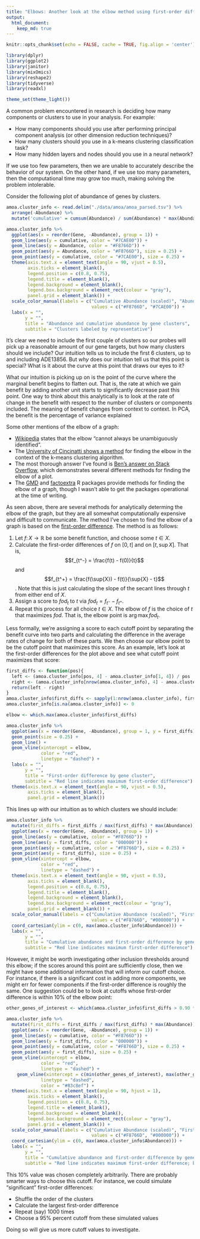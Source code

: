```yaml
---
title: "Elbows: Another look at the elbow method using first-order differences"
output:  
  html_document:  
    keep_md: true  
---
```


```r
knitr::opts_chunk$set(echo = FALSE, cache = TRUE, fig.align = 'center')

library(dplyr)
library(ggplot2)
library(janitor)
library(mixOmics)
library(reshape2)
library(tidyverse)
library(readxl)

theme_set(theme_light())
```

A common problem encountered in research is deciding how many components or clusters to use in your analysis. For example:

* How many components should you use after performing principal component analysis (or other dimension reduction techniques)?
* How many clusters should you use in a k-means clustering classification task?
* How many hidden layers and nodes should you use in a neural network?

If we use too few parameters, then we are unable to accurately describe the behavior of our system. On the other hand, if we use too many parameters, then the computational time may grow too much, making solving the problem intolerable.

Consider the following plot of abundance of genes by clusters.

```r
amoa.cluster_info <- read.delim("./data/amoa/amoa_parsed.tsv") %>% 
  arrange(-Abundance) %>% 
  mutate('cumulative' = cumsum(Abundance) / sum(Abundance) * max(Abundance))
```

```r
amoa.cluster_info %>% 
  ggplot(aes(x = reorder(Gene, -Abundance), group = 1)) +
  geom_line(aes(y = cumulative, color = "#7CAE00")) +
  geom_line(aes(y = Abundance, color = "#F8766D")) +
  geom_point(aes(y = Abundance, color = "#F8766D"), size = 0.25) + 
  geom_point(aes(y = cumulative, color = "#7CAE00"), size = 0.25) + 
  theme(axis.text.x = element_text(angle = 90, vjust = 0.5),
        axis.ticks = element_blank(),
        legend.position = c(0.8, 0.75),
        legend.title = element_blank(),
        legend.background = element_blank(),
        legend.box.background = element_rect(colour = "gray"),
        panel.grid = element_blank()) +
  scale_color_manual(labels = c("Cumulative Abundance (scaled)", "Abundance (counts)"),
                                values = c("#F8766D", "#7CAE00")) +
  labs(x = "", 
       y = "",
       title = "Abundance and cumulative abundance by gene clusters",
       subtitle = "Clusters labeled by representative")
```

It's clear we need to include the first couple of clusters so our probes will pick up a reasonable amount of our gene targets, but how many clusters should we include? Our intuition tells us to include the first 6 clusters, up to and including ADE13856. But *why* does our intuition tell us that this point is special? What is it about the curve at this point that draws our eyes to it? 

What our intuition is picking up on is the point of the curve where the marginal benefit begins to flatten out. That is, the rate at which we gain benefit by adding another unit starts to significantly decrease past this point. One way to think about this analytically is to look at the rate of change in the benefit with respect to the number of clusters or components included. The meaning of benefit changes from context to context. In PCA, the benefit is the percentage of variance explained

Some other mentions of the elbow of a graph:

* [Wikipedia](https://en.wikipedia.org/wiki/Elbow_method_(clustering)) states that the elbow "cannot always be unambiguously identified".
* The [University of Cincinatti shows a method](https://uc-r.github.io/kmeans_clustering#elbow) for finding the elbow in the context of the k-means clustering algorithm.
* The most thorough answer I've found is [Ben's answer on Stack Overflow](https://stackoverflow.com/a/15376462), which demonstrates several different methods for finding the elbow of a plot.
* The [GMD](https://www.rdocumentation.org/packages/GMD/versions/0.3.3/topics/elbow) and [factoextra](https://www.rdocumentation.org/packages/factoextra/versions/1.0.5/topics/fviz_nbclust) R packages provide methods for finding the elbow of a graph, though I wasn't able to get the packages operational at the time of writing.

As seen above, there are several methods for analytically determing the elbow of the graph, but they are all somewhat computationally expensive and difficult to communicate. The method I've chosen to find the elbow of a graph is based on the [first-order difference](https://en.wikipedia.org/wiki/Numerical_differentiation). The method is as follows:

1. Let $f\colon X\to \mathbb{R}$ be some benefit function, and choose some $t \in X$. 
2. Calculate the first-order differences of $f$ on $[0, t]$ and on $[t, \sup{X}]$. That is, $$f_{t^-} = \frac{f(t) - f(0)}{t}$$ and $$f_{t^+} = \frac{f(\sup{X}) - f(t)}{\sup{X} - t}$$. Note that this is just calculating the slope of the secant lines through $t$ from either end of $X$.
3. Assign a score to $fod_t$ to $t$ via $fod_t = f_{t^-} - f_{t^+}$.
4. Repeat this process for all choice $t \in X$. The elbow of $f$ is the choice of $t$ that maximizes $fod$. That is, the elbow point is $\arg \max fod_t$.

Less formally, we're assigning a score to each cutoff point by separating the benefit curve into two parts and calculating the difference in the average rates of change for both of these parts. We then choose our elbow point to be the cutoff point that maximizes this score. As an example, let's look at the first-order differences for the plot above and see what cutoff point maximizes that score:

```r
first_diffs <- function(pos){
  left <- (amoa.cluster_info[pos, 4] - amoa.cluster_info[1, 4]) / pos
  right <- (amoa.cluster_info[nrow(amoa.cluster_info), 4] - amoa.cluster_info[pos, 4]) / (nrow(amoa.cluster_info) - pos)
  return(left - right)
}
amoa.cluster_info$first_diffs <- sapply(1:nrow(amoa.cluster_info), first_diffs)
amoa.cluster_info[is.na(amoa.cluster_info)] <- 0

elbow <- which.max(amoa.cluster_info$first_diffs)

amoa.cluster_info %>% 
  ggplot(aes(x = reorder(Gene, -Abundance), group = 1, y = first_diffs)) +
  geom_point(size = 0.25) +
  geom_line() + 
  geom_vline(xintercept = elbow, 
             color = "red",
             linetype = "dashed") + 
  labs(x = "",
       y = "",
       title = "First-order difference by gene cluster",
       subtitle = "Red line indicates maximum first-order difference") +
  theme(axis.text.x = element_text(angle = 90, vjust = 0.5),
        axis.ticks = element_blank(),
        panel.grid = element_blank())

```


This lines up with our intuition as to which clusters we should include:

```r
amoa.cluster_info %>% 
  mutate(first_diffs = first_diffs / max(first_diffs) * max(Abundance)) %>% 
  ggplot(aes(x = reorder(Gene, -Abundance), group = 1)) +
  geom_line(aes(y = cumulative, color = "#F8766D")) +
  geom_line(aes(y = first_diffs, color = "000000")) +
  geom_point(aes(y = cumulative, color = "#F8766D"), size = 0.25) + 
  geom_point(aes(y = first_diffs), size = 0.25) + 
  geom_vline(xintercept = elbow, 
             color = "red",
             linetype = "dashed") + 
  theme(axis.text.x = element_text(angle = 90, vjust = 0.5),
        axis.ticks = element_blank(),
        legend.position = c(0.8, 0.75),
        legend.title = element_blank(),
        legend.background = element_blank(),
        legend.box.background = element_rect(colour = "gray"),
        panel.grid = element_blank()) +
  scale_color_manual(labels = c("Cumulative Abundance (scaled)", "First-order differences (scaled)"),
                                values = c("#F8766D", "#000000")) +
  coord_cartesian(ylim = c(0, max(amoa.cluster_info$Abundance))) + 
  labs(x = "", 
       y = "",
       title = "Cumulative abundance and first-order difference by gene cluster",
       subtitle = "Red line indicates maximum first-order difference")
```

However, it might be worth investigating other inclusion thresholds around this elbow; if the scores around this point are sufficiently close, then we might have some additional information that will inform our cutoff choice. For instance, if there is a significant cost in adding more components, we might err for fewer components if the first-order difference is roughly the same. One suggestion could be to look at cutoffs whose first-order difference is within 10% of the elbow point:

```r
other_genes_of_interest <- which(amoa.cluster_info$first_diffs > 0.90 * amoa.cluster_info[elbow, 5])

amoa.cluster_info %>% 
  mutate(first_diffs = first_diffs / max(first_diffs) * max(Abundance)) %>% 
  ggplot(aes(x = reorder(Gene, -Abundance), group = 1)) +
  geom_line(aes(y = cumulative, color = "#F8766D")) +
  geom_line(aes(y = first_diffs, color = "000000")) +
  geom_point(aes(y = cumulative, color = "#F8766D"), size = 0.25) + 
  geom_point(aes(y = first_diffs), size = 0.25) + 
  geom_vline(xintercept = elbow, 
             color = "red",
             linetype = "dashed") + 
    geom_vline(xintercept = c(min(other_genes_of_interest), max(other_genes_of_interest)),
             linetype = "dashed", 
             color = "#83c8ef") +
  theme(axis.text.x = element_text(angle = 90, hjust = 1),
        axis.ticks = element_blank(),
        legend.position = c(0.8, 0.75),
        legend.title = element_blank(),
        legend.background = element_blank(),
        legend.box.background = element_rect(colour = "gray"),
        panel.grid = element_blank()) +
  scale_color_manual(labels = c("Cumulative Abundance (scaled)", "First-order differences (scaled)"),
                                values = c("#F8766D", "#000000")) +
  coord_cartesian(ylim = c(0, max(amoa.cluster_info$Abundance))) + 
  labs(x = "", 
       y = "",
       title = "Cumulative abundance and first-order difference by gene cluster",
       subtitle = "Red line indicates maximum first-order difference; blue lines indicate 10% neighborhood")

```

This 10% value was chosen completely arbitrarily. There are probably smarter ways to choose this cutoff. For instance, we could simulate "significant" first-order differences:

* Shuffle the order of the clusters 
* Calculate the largest first-order difference
* Repeat (say) 1000 times
* Choose a 95% percent cutoff from these simulated values

Doing so will give us more cutoff values to investigate.